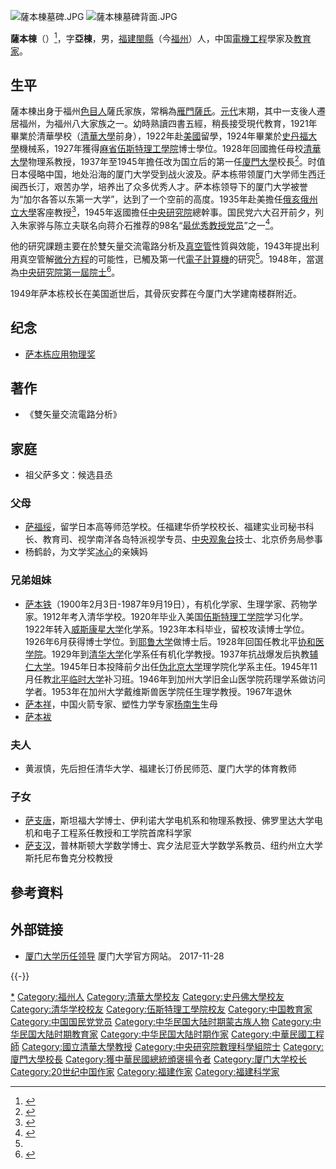 {{Infobox_Person
| name = 萨本栋
|image= File:Pen-Tung Sah.jpg
|box_width= 320px
|occupation= 電機工程學家<br>[[教育家|教育家]]
| period = 
|birth_name=
| other_names =
| Sex = 男
|birth_date= 1902年7月24日
|birth_place= {{QIN}}[[福州府|福州府]]
|death_date= {{death date and age|1949|1|31|1902|7|24}}
|death_place= {{USA}}
| nationality ={{ROC}}
| resting_place       =厦门大学建南楼群附近
| party =
| religion =
| spouse = 
| relatives = 
|educate= [[史丹福大學|史丹福大學]]<br />[[伍斯特理工學院|伍斯特理工學院]]
| past = [[清華大學|清華大學]]物理系教授<br />[[厦门大学|厦门大学]]校长<br />[[俄亥俄州立大學|俄亥俄州立大學]]客座教授<br />[[中央研究院|中央研究院]]總幹事
| work =
|awards=
}}
[[File:薩本棟墓碑.JPG|thumb]]
[[File:薩本棟墓碑背面.JPG|thumb]]

'''薩本棟'''（{{bd|1902年|7月24日|1949年|1月31日|catIdx=S薩}}）<ref>{{cite web|url=https://db1n.sinica.edu.tw/textdb/ioconas/02.php?func=22&_op=?ID:MD024|title=薩本棟院士基本資料|publisher=中央研究院}}</ref>，字'''亞棟'''，男，[[福建省|福建]][[閩縣|閩縣]]（今[[福州|福州]]）人，中国[[電機工程|電機工程]]學家及[[教育家|教育家]]。

== 生平 ==
薩本棟出身于福州[[色目人|色目人]]薩氏家族，常稱為[[雁門薩氏|雁門薩氏]]。[[元代|元代]]末期，其中一支後人遷居福州，为福州八大家族之一。幼時熟讀四書五經，稍長接受現代教育，1921年畢業於清華學校（[[清華大學|清華大學]]前身），1922年赴[[美國|美國]]留學，1924年畢業於[[史丹福大學|史丹福大學]]機械系，1927年獲得[[麻省|麻省]][[伍斯特理工學院|伍斯特理工學院]]博士學位。1928年回國擔任母校[[清華大學|清華大學]]物理系教授，1937年至1945年擔任改为国立后的第一任[[廈門大學|廈門大學]]校長<ref name="香港福州同鄉會">{{cite web|url=http://hk.geocities.com/fuzhou88hk/E/E9.htm|title=物理學家、教育家薩本棟|date=2002-11-16|website=福州十邑旅港同鄉會|archiveurl=https://web.archive.org/web/20021116013414/http://hk.geocities.com/fuzhou88hk/E/E9.htm|archivedate=2002-11-16}}</ref>。时值日本侵略中国，地处沿海的厦门大学受到战火波及。萨本栋带领厦门大学师生西迁闽西长汀，艰苦办学，培养出了众多优秀人才。萨本栋领导下的厦门大学被誉为“加尔各答以东第一大学”，达到了一个空前的高度。1935年赴美擔任[[俄亥俄州立大學|俄亥俄州立大學]]客座教授<ref>{{Cite web|title=物理學家 薩本棟|url=http://www.pep.com.cn/czwl/xszx/ptlx/200406/t20040621_90353.htm|accessdate=|work=人民教育出版社}}{{dead link|date=2018年4月 |bot=InternetArchiveBot |fix-attempted=yes }}</ref>，1945年返國擔任[[中央研究院|中央研究院]]總幹事。国民党六大召开前夕，列入朱家骅与陈立夫联名向蒋介石推荐的98名“[[最优秀教授党员|最优秀教授党员]]”之一<ref>{{Cite web |url=http://news.ifeng.com/history/zhongguojindaishi/detail_2013_04/16/24258575_0.shtml |title=45年国民党“最优秀教授党员”：华罗庚陈寅恪冯友兰 |accessdate=2018-04-24 |archive-date=2018-04-25 |archive-url=https://web.archive.org/web/20180425114530/http://news.ifeng.com/history/zhongguojindaishi/detail_2013_04/16/24258575_0.shtml |dead-url=no }}</ref>。

他的研究課題主要在於雙矢量交流電路分析及[[真空管|真空管]]性質與效能，1943年提出利用真空管解[[微分方程|微分方程]]的可能性，已觸及第一代[[電子計算機|電子計算機]]的研究<ref name="香港福州同鄉會"/>。1948年，當選為[[中央研究院|中央研究院]][[中央研究院第一屆院士|第一屆院士]]<ref>{{Cite web|title=逝世院士一覽表|url=https://academicians.sinica.edu.tw/index.php?func=1-D|accessdate=|work=中央研究院|archiveurl=https://web.archive.org/web/20161102125806/https://academicians.sinica.edu.tw/index.php?func=1-D|archivedate=2016-11-02}}</ref>。

1949年萨本栋校长在美国逝世后，其骨灰安葬在今厦门大学建南楼群附近。

== 纪念 ==
* [[萨本栋应用物理奖|萨本栋应用物理奖]]

== 著作 ==
*《雙矢量交流電路分析》

== 家庭 ==
* 祖父萨多文：候选县丞

=== 父母 ===
* [[萨福绥|萨福绥]]，留学日本高等师范学校。任福建华侨学校校长、福建实业司秘书科长、教育司、视学南洋各岛特派视学专员、[[中央观象台|中央观象台]]技士、北京侨务局参事
* 杨鹤龄，为文学奖[[冰心|冰心]]的亲姨妈

=== 兄弟姐妹 ===
* [[萨本铁|萨本铁]]（1900年2月3日-1987年9月19日），有机化学家、生理学家、药物学家。1912年考入清华学校。1920年毕业入美国[[伍斯特理工学院|伍斯特理工学院]]学习化学。1922年转入[[威斯康星大学|威斯康星大学]]化学系。1923年本科毕业，留校攻读博士学位。1926年6月获得博士学位。到[[耶鲁大学|耶鲁大学]]做博士后。1928年回国任教北平[[协和医学院|协和医学院]]。1929年到[[清华大学|清华大学]]化学系任有机化学教授。1937年抗战爆发后执教[[辅仁大学|辅仁大学]]。1945年日本投降前夕出任[[伪北京大学|伪北京大学]]理学院化学系主任。1945年11月任教[[北平临时大学|北平临时大学]]补习班。1946年到加州大学旧金山医学院药理学系做访问学者。1953年在加州大学戴维斯兽医学院任生理学教授。1967年退休
*[[萨本祥|萨本祥]]，中国火箭专家、塑性力学专家[[杨南生|杨南生]]生母
*[[萨本袚|萨本袚]]

=== 夫人 ===
* 黄淑慎，先后担任清华大学、福建长汀侨民师范、厦门大学的体育教师  

=== 子女 ===
* [[萨支唐|萨支唐]]，斯坦福大学博士、伊利诺大学电机系和物理系教授、佛罗里达大学电机和电子工程系任教授和工学院首席科学家
* [[萨支汉|萨支汉]]，普林斯顿大学数学博士、宾夕法尼亚大学数学系教员、纽约州立大学斯托尼布鲁克分校教授

== 參考資料 ==
{{Reflist}}

== 外部链接 ==
* [https://www.xmu.edu.cn/about/lirenlingdao 厦门大学历任领导] {{Wayback|url=https://www.xmu.edu.cn/about/lirenlingdao |date=20171201030935 }} 厦门大学官方网站。 2017-11-28

{{-}}
{{start box}}
{{s-edu}}
{{s-before|[[林文庆|林文庆]]}}
{{s-title|[[厦门大学|厦门大学]][[厦门大学历任校长列表|校長]]|1937年7月－1945年8月}}
{{s-after|[[汪德耀|汪德耀]]}}
{{end box}}

{{厦门大学}}
{{中央研究院第一屆院士}}

{{Authority control}}
{{DEFAULTSORT:S萨}}
[[Category:雁门萨氏|*]]
[[Category:福州人|Category:福州人]]
[[Category:清華大學校友|Category:清華大學校友]]
[[Category:史丹佛大學校友|Category:史丹佛大學校友]]
[[Category:清华学校校友|Category:清华学校校友]]
[[Category:伍斯特理工學院校友|Category:伍斯特理工學院校友]]
[[Category:中国教育家|Category:中国教育家]]
[[Category:中国国民党党员|Category:中国国民党党员]]
[[Category:中华民国大陆时期蒙古族人物|Category:中华民国大陆时期蒙古族人物]]
[[Category:中华民国大陆时期教育家|Category:中华民国大陆时期教育家]]
[[Category:中华民国大陆时期作家|Category:中华民国大陆时期作家]]
[[Category:中華民國工程師|Category:中華民國工程師]]
[[Category:國立清華大學教授|Category:國立清華大學教授]]
[[Category:中央研究院數理科學組院士|Category:中央研究院數理科學組院士]]
[[Category:廈門大學校長|Category:廈門大學校長]]
[[Category:獲中華民國總統頒褒揚令者|Category:獲中華民國總統頒褒揚令者]]
[[Category:厦门大学校长|Category:厦门大学校长]]
[[Category:20世纪中国作家|Category:20世纪中国作家]]
[[Category:福建作家|Category:福建作家]]
[[Category:福建科学家|Category:福建科学家]]